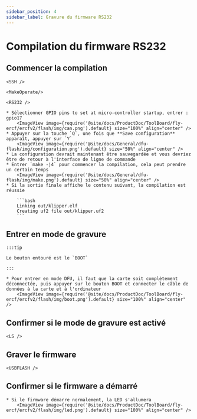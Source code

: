 ```yaml
---
sidebar_position: 4
sidebar_label: Gravure du firmware RS232
---
```




# Compilation du firmware RS232

## Commencer la compilation

    <SSH />

    <MakeOperate/>

    <RS232 />

    * Sélectionner GPIO pins to set at micro-controller startup, entrer : gpio17
        <ImageView image={require('@site/docs/ProductDoc/ToolBoard/fly-ercf/ercfv2/flash/img/can.png').default} size="100%" align="center" />
    * Appuyer sur la touche `Q`, une fois que **Save configuration** apparaît, appuyer sur `Y`
        <ImageView image={require('@site/docs/General/dfu-flash/img/configuration.png').default} size="50%" align="center" />
    * La configuration devrait maintenant être sauvegardée et vous devriez être de retour à l'interface de ligne de commande
    * Entrer `make -j4` pour commencer la compilation, cela peut prendre un certain temps
        <ImageView image={require('@site/docs/General/dfu-flash/img/make.png').default} size="50%" align="center" />
    * Si la sortie finale affiche le contenu suivant, la compilation est réussie

        ```bash
        Linking out/klipper.elf
        Creating uf2 file out/klipper.uf2
        ```


## Entrer en mode de gravure

    :::tip

    Le bouton entouré est le `BOOT`

    :::

    * Pour entrer en mode DFU, il faut que la carte soit complètement déconnectée, puis appuyer sur le bouton BOOT et connecter le câble de données à la carte et à l'ordinateur
        <ImageView image={require('@site/docs/ProductDoc/ToolBoard/fly-ercf/ercfv2/flash/img/boot.png').default} size="100%" align="center" />

## Confirmer si le mode de gravure est activé

    <LS />


## Graver le firmware 
    
    <USBFLASH />
    


## Confirmer si le firmware a démarré

    * Si le firmware démarre normalement, la LED s'allumera
        <ImageView image={require('@site/docs/ProductDoc/ToolBoard/fly-ercf/ercfv2/flash/img/led.png').default} size="100%" align="center" />